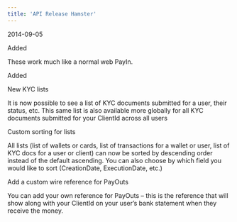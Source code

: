 ```yaml
---  
title: 'API Release Hamster'  
---  
```

<span class="date">2014-09-05</span>  
  
  
<div class="pill pill-green">Added</div>  
  

These work much like a normal web PayIn.  
<div class="pill pill-green">Added</div>  
  

New KYC lists  

It is now possible to see a list of KYC documents submitted for a user, their status, etc. This same list is also available more globally for all KYC documents submitted for your ClientId across all users  

Custom sorting for lists  

All lists (list of wallets or cards, list of transactions for a wallet or user, list of KYC docs for a user or client) can now be sorted by descending order instead of the default ascending. You can also choose by which field you would like to sort (CreationDate, ExecutionDate, etc.)  

Add a custom wire reference for PayOuts  

You can add your own reference for PayOuts – this is the reference that will show along with your ClientId on your user’s bank statement when they receive the money.
